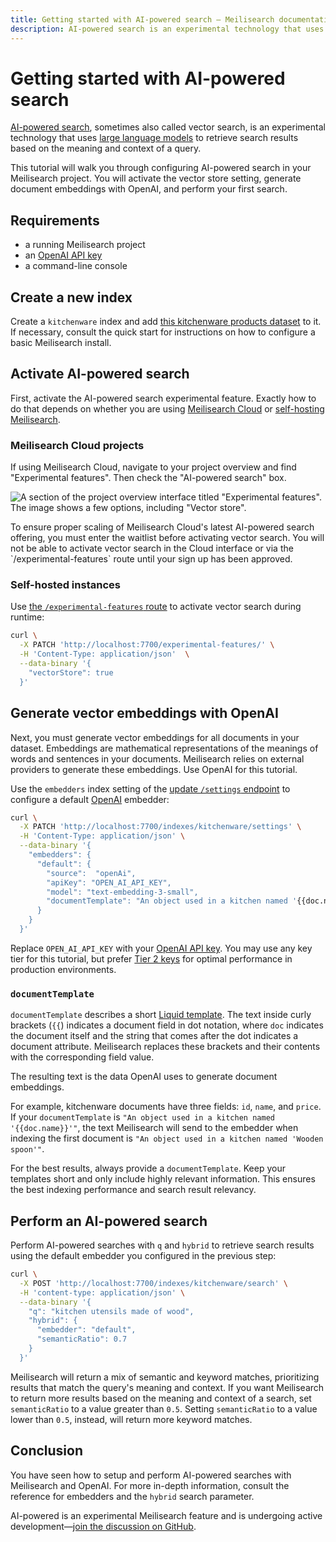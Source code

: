 ```yaml
---
title: Getting started with AI-powered search — Meilisearch documentation
description: AI-powered search is an experimental technology that uses LLMs to retrieve search results. This tutorial shows you how to configure an OpenAI embedder and perform your first search.
---
```


# Getting started with AI-powered search

[AI-powered search](https://meilisearch.com/solutions/vector-search?utm_campaign=vector-search&utm_source=aipowered-tutorial), sometimes also called vector search, is an experimental technology that uses [large language models](https://en.wikipedia.org/wiki/Large_language_model) to retrieve search results based on the meaning and context of a query.

This tutorial will walk you through configuring AI-powered search in your Meilisearch project. You will activate the vector store setting, generate document embeddings with OpenAI, and perform your first search.

## Requirements

- a running Meilisearch project
- an [OpenAI API key](https://platform.openai.com/api-keys)
- a command-line console

## Create a new index

Create a `kitchenware` index and add [this kitchenware products dataset](/assets/datasets/kitchenware.json) to it. If necessary, consult the quick start for instructions on how to configure a basic Meilisearch install.

## Activate AI-powered search

First, activate the AI-powered search experimental feature. Exactly how to do that depends on whether you are using [Meilisearch Cloud](#meilisearch-cloud-projects) or [self-hosting Meilisearch](#self-hosted-instances).

### Meilisearch Cloud projects

If using Meilisearch Cloud, navigate to your project overview and find "Experimental features". Then check the "AI-powered search" box.

![A section of the project overview interface titled "Experimental features". The image shows a few options, including "Vector store".](https://raw.githubusercontent.com/meilisearch/documentation/main/assets/images/vector-search/01-cloud-vector-store.png)

<Capsule intent="note" title="Meilisearch Cloud AI-powered search waitlist">
To ensure proper scaling of Meilisearch Cloud's latest AI-powered search offering, you must enter the waitlist before activating vector search. You will not be able to activate vector search in the Cloud interface or via the `/experimental-features` route until your sign up has been approved.
</Capsule>

### Self-hosted instances

Use [the `/experimental-features` route](/reference/api/experimental_features) to activate vector search during runtime:

```sh
curl \
  -X PATCH 'http://localhost:7700/experimental-features/' \
  -H 'Content-Type: application/json'  \
  --data-binary '{
    "vectorStore": true
  }'
```

## Generate vector embeddings with OpenAI

Next, you must generate vector embeddings for all documents in your dataset. Embeddings are mathematical representations of the meanings of words and sentences in your documents. Meilisearch relies on external providers to generate these embeddings. Use OpenAI for this tutorial.

Use the `embedders` index setting of the [update `/settings` endpoint](/reference/api/settings) to configure a default [OpenAI](https://platform.openai.com/) embedder:

```sh
curl \
  -X PATCH 'http://localhost:7700/indexes/kitchenware/settings' \
  -H 'Content-Type: application/json' \
  --data-binary '{
    "embedders": {
      "default": {
        "source":  "openAi",
        "apiKey": "OPEN_AI_API_KEY",
        "model": "text-embedding-3-small",
        "documentTemplate": "An object used in a kitchen named '{{doc.name}}'"
      }
    }
  }'
```

Replace `OPEN_AI_API_KEY` with your [OpenAI API key](https://platform.openai.com/api-keys). You may use any key tier for this tutorial, but prefer [Tier 2 keys](https://platform.openai.com/docs/guides/rate-limits/usage-tiers?context=tier-two) for optimal performance in production environments.

### `documentTemplate`

`documentTemplate` describes a short [Liquid template](https://shopify.github.io/liquid/). The text inside curly brackets (`{{`) indicates a document field in dot notation, where `doc` indicates the document itself and the string that comes after the dot indicates a document attribute. Meilisearch replaces these brackets and their contents with the corresponding field value.

The resulting text is the data OpenAI uses to generate document embeddings.

For example, kitchenware documents have three fields: `id`, `name`, and `price`. If your `documentTemplate` is `"An object used in a kitchen named '{{doc.name}}'"`, the text Meilisearch will send to the embedder when indexing the first document is `"An object used in a kitchen named 'Wooden spoon'"`.

For the best results, always provide a `documentTemplate`. Keep your templates short and only include highly relevant information. This ensures the best indexing performance and search result relevancy.

## Perform an AI-powered search

Perform AI-powered searches with `q` and `hybrid` to retrieve search results using the default embedder you configured in the previous step:

```sh
curl \
  -X POST 'http://localhost:7700/indexes/kitchenware/search' \
  -H 'content-type: application/json' \
  --data-binary '{ 
    "q": "kitchen utensils made of wood",
    "hybrid": {
      "embedder": "default",
      "semanticRatio": 0.7
    }
  }'
```

Meilisearch will return a mix of semantic and keyword matches, prioritizing results that match the query's meaning and context. If you want Meilisearch to return more results based on the meaning and context of a search, set `semanticRatio` to a value greater than `0.5`. Setting `semanticRatio` to a value lower than `0.5`, instead, will return more keyword matches.

## Conclusion

You have seen how to setup and perform AI-powered searches with Meilisearch and OpenAI. For more in-depth information, consult the reference for embedders and the `hybrid` search parameter.

AI-powered is an experimental Meilisearch feature and is undergoing active development—[join the discussion on GitHub](https://github.com/orgs/meilisearch/discussions/621).
